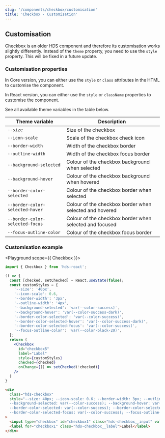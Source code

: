 ```yaml
---
slug: '/components/checkbox/customisation'
title: 'Checkbox - Customisation'
---
```




## Customisation

<Notification type="alert" label="Checkbox customisation works differently!" className="siteNotification">
  Checkbox is an older HDS component and therefore its customisation works slightly differently. Instead of the 
  <code>theme</code> property, you need to use the <code>style</code> property. This will be fixed in a future update.
</Notification>

### Customisation properties

In Core version, you can either use the `style` or `class` attributes in the HTML to customise the component.

In React version, you can either use the `style` or `className` properties to customise the component.

See all available theme variables in the table below.

| Theme variable                  | Description                                             |
| ------------------------------- | ------------------------------------------------------- |
| `--size`                        | Size of the checkbox                                    |
| `--icon-scale`                  | Scale of the checkbox check icon                        |
| `--border-width`                | Width of the checkbox border                            |
| `--outline-width`               | Width of the checkbox focus border                      |
| `--background-selected`         | Colour of the checkbox background when selected         |
| `--background-hover`            | Colour of the checkbox background when hovered          |
| `--border-color-selected`       | Colour of the checkbox border when selected             |
| `--border-color-selected-hover` | Colour of the checkbox border when selected and hovered |
| `--border-color-selected-focus` | Colour of the checkbox border when selected and focused |
| `--focus-outline-color`         | Colour of the checkbox focus border                     |

### Customisation example

<Playground scope={{ Checkbox }}>

```jsx
import { Checkbox } from 'hds-react';

() => {
  const [checked, setChecked] = React.useState(false);
  const customStyles = {
    '--size': '40px',
    '--icon-scale': 0.6,
    '--border-width': '3px',
    '--outline-width': '4px',
    '--background-selected': 'var(--color-success)',
    '--background-hover': 'var(--color-success-dark)',
    '--border-color-selected': 'var(--color-success)',
    '--border-color-selected-hover': 'var(--color-success-dark)',
    '--border-color-selected-focus': 'var(--color-success)',
    '--focus-outline-color': 'var(--color-black-20)',
  };
  return (
    <Checkbox
      id="checkbox5"
      label="Label"
      style={customStyles}
      checked={checked}
      onChange={() => setChecked(!checked)}
    />
  )
}
```

```html
<div
  class="hds-checkbox"
  style="--size: 40px; --icon-scale: 0.6; --border-width: 3px; --outline-width: 4px;
  --background-selected: var(--color-success); --background-hover: var(--color-success-dark);
  --border-color-selected: var(--color-success); --border-color-selected-hover: var(--color-success-dark);
  --border-color-selected-focus: var(--color-success); --focus-outline-color: var(--color-black-20);"
>
  <input type="checkbox" id="checkbox1" class="hds-checkbox__input" value="foo" />
  <label for="checkbox1" class="hds-checkbox__label">Label</label>
</div>
```

</Playground>
